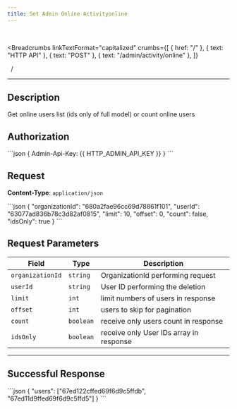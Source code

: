 ```yaml
---
title: Set Admin Online Activityonline
---
```


<br />



<Breadcrumbs
  linkTextFormat="capitalized"
  crumbs={[
    { href: "/" },
    { text: "HTTP API" },
    { text: "POST" },
    { text: "/admin/activity/online" },
  ]}
>
  <Icon slot="index" name="seti:powershell" />
  <span slot="separator">&nbsp;&nbsp;/&nbsp;</span>
</Breadcrumbs>

---


## Description

> <Badge text="POST" variant="caution" size="large" />
> <Badge text="/admin/activity/onlinee" size="large" />

Get online users list (ids only of full model) or count online users

## Authorization

<Tabs>
  <TabItem label="Header">
    ```json 
    { Admin-Api-Key: {{ HTTP_ADMIN_API_KEY }} }
    ```
  </TabItem>
</Tabs>

## Request

**Content-Type**: `application/json`

<Tabs>
  <TabItem label="Request">
```json
{
  "organizationId": "680a2fae96cc69d78861f101",
  "userId": "63077ad836b78c3d82af0815",
  "limit": 10,
  "offset": 0,
  "count": false,
  "idsOnly": true
}
```
  </TabItem>  
</Tabs>

## Request Parameters

| Field            | Type      | Description                             |
| ---------------- | --------- | --------------------------------------- |
| `organizationId` | `string`  | OrganizationId performing request       |
| `userId`         | `string`  | User ID performing the deletion         |
| `limit`          | `int`     | limit numbers of users in response      |
| `offset`         | `int`     | users to skip for pagination            |
| `count`          | `boolean` | receive only users count in response    |
| `idsOnly`        | `boolean` | receive only User IDs array in response |

---

## Successful Response

<Tabs>
  <TabItem label="Response">
```json
{
  "users": ["67ed122cffed69f6d9c5ffdb", "67ed11d9ffed69f6d9c5ffd5"]
}
```
  </TabItem>  
</Tabs>

<script
  src="https://giscus.app/client.js"
  data-repo="Oleksandr1414/cathedra-slytherin"
  data-repo-id="R_kgDOI8uafg"
  data-category="[ВВЕДІТЬ CATEGORY NAME]"
  data-category-id="[ВВЕДІТЬ CATEGORY ID]"
  data-mapping="pathname"
  data-strict="0"
  data-reactions-enabled="1"
  data-emit-metadata="0"
  data-input-position="bottom"
  data-theme="preferred_color_scheme"
  data-lang="uk"
  crossorigin="anonymous"
  async
></script>
